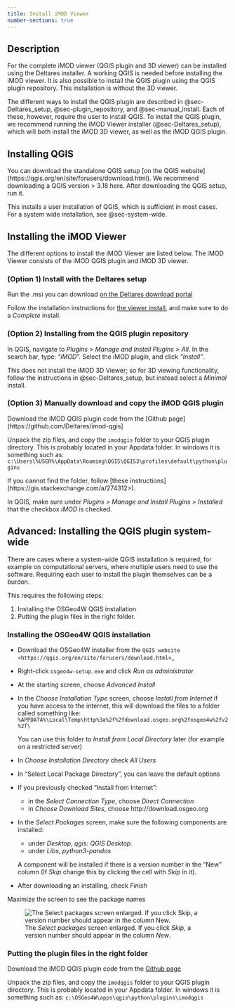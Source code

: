 ```yaml
---
title: Install iMOD Viewer
number-sections: true
---
```


## Description

For the complete iMOD viewer (QGIS plugin and 3D viewer) can be installed using
the Deltares installer. A working QGIS is needed before installing the iMOD
viewer. It is also possible to install the QGIS plugin using the QGIS plugin
repository. This installation is without the 3D viewer.

The different ways to install the QGIS plugin are described in
@sec-Deltares_setup, @sec-plugin_repository, and @sec-manual_install. Each of
these, however, require the user to install QGIS. To install the QGIS plugin,
we recommend running the iMOD Viewer installer (@sec-Deltares_setup), which
will both install the iMOD 3D viewer, as well as the iMOD QGIS plugin.

## Installing QGIS {#sec-install_QGIS}

You can download the standalone QGIS setup [on the QGIS website]
(https://qgis.org/en/site/forusers/download.html). We recommend downloading a
QGIS version > 3.18 here. After downloading the QGIS setup, run it.

This installs a user installation of QGIS, which is sufficient in most cases.
For a system wide installation, see @sec-system-wide.

## Installing the iMOD Viewer

The different options to install the iMOD Viewer are listed below. The iMOD
Viewer consists of the iMOD QGIS plugin and iMOD 3D viewer.

### (Option 1) Install with the Deltares setup {#sec-Deltares_setup}

Run the .msi you can download [on the Deltares download
portal](https://download.deltares.nl/en/download/imod-suite/)

Follow the installation instructions for [the viewer
install](viewer_install_msi.qmd), and make sure to do a *Complete* install.

### (Option 2) Installing from the QGIS plugin repository {#sec-plugin_repository}

In QGIS, navigate to *Plugins > Manage and Install Plugins > All*. In the
search bar, type: "*iMOD*". Select the iMOD plugin, and click *"Install"*.

This does not install the iMOD 3D Viewer; so for 3D viewing functionality,
follow the instructions in @sec-Deltares_setup, but instead select a
*Minimal* install.

### (Option 3) Manually download and copy the iMOD QGIS plugin {#sec-manual_install}

Download the iMOD QGIS plugin code from the [Github
page](https://github.com/Deltares/imod-qgis]

Unpack the zip files, and copy the ``imodqgis`` folder to your QGIS plugin
directory. This is probably located in your Appdata folder. In windows it is
something such as:
``c:\Users\%USER%\AppData\Roaming\QGIS\QGIS3\profiles\default\python\plugins``

If you cannot find the folder, follow [these instructions]
(https://gis.stackexchange.com/a/274312>).

In QGIS, make sure under *Plugins > Manage and Install Plugins > Installed*
that the checkbox *iMOD* is checked.

## Advanced: Installing the QGIS plugin system-wide {#sec-system-wide}

There are cases where a system-wide QGIS installation is required, for example
on computational servers, where multiple users need to use the software.
Requiring each user to install the plugin themselves can be a burden.

This requires the following steps:

1. Installing the OSGeo4W QGIS installation
2. Putting the plugin files in the right folder.

### Installing the OSGeo4W QGIS installation

- Download the OSGeo4W installer from the
  `QGIS website <https://qgis.org/en/site/forusers/download.html>`_

- Right-click ``osgeo4w-setup.exe`` and click *Run as administrator*
  
- At the starting screen, choose *Advanced Install*
  
- In the *Choose Installation Type* screen, 
  choose *Install from Internet* if you have access to the internet, 
  this will download the files to a folder called something like: 
  ``%APPDATA%\Local\Temp\http%3a%2f%2fdownload.osgeo.org%2fosgeo4w%2fv2%2f\`` 
  
  You can use this folder to *Install from Local Directory* later (for example
  on a restricted server)

- In *Choose Installation Directory* check *All Users*
  
- In "Select Local Package Directory", you can leave the default options
  
- If you previously checked "Install from Internet": 
	- in the *Select Connection Type*, choose *Direct Connection*
	- in *Choose Download Sites*, choose http://download.osgeo.org
  
- In the *Select Packages* screen, make sure the following components are installed:
	- under *Desktop*, *qgis: QGIS Desktop*.
	- under *Libs*, *python3-pandas*

  A component will be installed if there is a version number in the "New" column 
  (If *Skip* change this by clicking the cell with *Skip* in it).

- After downloading an installing, check *Finish*

::: {.callout-tip}
Maximize the screen to see the package names
:::

![The *Select packages* screen enlarged. If you click *Skip*, 
  a version number should appear in the column *New*.](figures/qgis/osgeo4w-select-packages.png)

### Putting the plugin files in the right folder

Download the iMOD QGIS plugin code from the [Github
page](https://github.com/Deltares/imod-qgis)

Unpack the zip files, and copy the ``imodqgis`` folder to your QGIS plugin
directory. This is probably located in your Appdata folder. In windows it is
something such as: ``c:\OSGeo4W\apps\qgis\python\plugins\imodqgis``